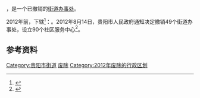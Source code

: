 {{中国乡级行政区|52/01/03/005/000}}

'''{{PAGENAMEBASE}}'''，是{{PRC admin/fullname|52/01/03}}一个已撤销的[[街道办事处|街道办事处]]。

2012年前，下辖<ref>{{PRC admin/ref sgc|52/01/03/005/000}}</ref>：{{PRC admin/children|52/01/03/005/000}}。2012年8月14日，贵阳市人民政府通知决定撤销49个街道办事处，设立90个社区服务中心<ref>{{Cite web |url=http://www.gygov.gov.cn/art/2012/8/14/art_18583_411039.html |title=贵阳市人民政府关于撤销四十九个街道办事处设立九十个社区服务中心的通知（筑府发〔2012〕58号） |accessdate=2017-09-06 |archive-date=2017-09-07 |archive-url=https://web.archive.org/web/20170907041232/http://www.gygov.gov.cn/art/2012/8/14/art_18583_411039.html |dead-url=yes }}</ref>。

== 参考资料 ==

{{reflist}}

{{贵州行政区划小作品}}
[[Category:贵阳市街道|Category:贵阳市街道]]
[[Category:云岩区行政区划|废除]]
[[Category:2012年废除的行政区划|Category:2012年废除的行政区划]]